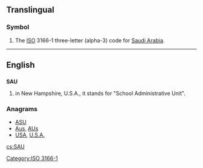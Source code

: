 ==Translingual==
===Symbol===
{{infl|mul|symbol}}
# The [[ISO]] 3166-1 three-letter (alpha-3) code for [[Saudi Arabia]].

[[Category:ISO 3166-1]]
----
==English==

==={{initialism}}===
'''SAU'''

# in New Hampshire, U.S.A., it stands for "School Administrative Unit".

===Anagrams===
* [[ASU#English|ASU]] 
* [[Aus#English|Aus]], [[AUs#English|AUs]]
* [[USA#English|USA]], [[U.S.A.#English|U.S.A.]]

[[cs:SAU]]